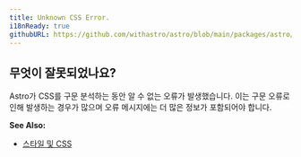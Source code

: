 ```yaml
---
title: Unknown CSS Error.
i18nReady: true
githubURL: https://github.com/withastro/astro/blob/main/packages/astro/src/core/errors/errors-data.ts
---
```


## 무엇이 잘못되었나요?

Astro가 CSS를 구문 분석하는 동안 알 수 없는 오류가 발생했습니다. 이는 구문 오류로 인해 발생하는 경우가 많으며 오류 메시지에는 더 많은 정보가 포함되어야 합니다.

**See Also:**

-  [스타일 및 CSS](/ko/guides/styling/)